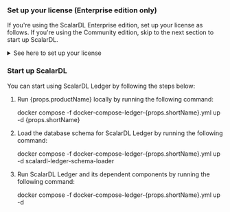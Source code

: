 
<h3>Set up your license (Enterprise edition only)</h3>

If you're using the ScalarDL Enterprise edition, set up your license as follows. If you're using the Community edition, skip to the next section to start up ScalarDL.

<details>
<summary>See here to set up your license</summary>

1. Enable the Docker image for the Enterprise edition in the <code>docker-compose-ledger-{props.shortName}.yml</code> file as follows:

    - Before changing the image (default configuration):

      ```yaml
      services:
        scalar-ledger:
          image: ghcr.io/scalar-labs/scalardl-ledger:${SCALARDL_VERSION}
          # image: ghcr.io/scalar-labs/scalardl-ledger-byol:${SCALARDL_VERSION}
      ```

    - After changing the image:

      ```yaml
      services:
        scalar-ledger:
          # image: ghcr.io/scalar-labs/scalardl-ledger:${SCALARDL_VERSION}
          image: ghcr.io/scalar-labs/scalardl-ledger-byol:${SCALARDL_VERSION}
      ```

2. Set your license key for ScalarDL Ledger. In the <code>docker-compose-ledger-{props.shortName}.yml</code> file, replace `<SET_YOUR_LICENSE_KEY>` with your license key. For example:

   ```yaml
   services:
     scalar-ledger:
       environment:
         - SCALAR_DL_LICENSING_LICENSE_KEY={"organization_name":"XXXXXXXX","expiration_date_time":"YYYY-MM-DDTHH:mm:SS+TIMEZONE","product_name":"ScalarDL Ledger","product_version":N,"license_type":"trial","signature":"XXXXXXXX"}
   ```

3. To check the license, update the <code>docker-compose-ledger-{props.shortName}.yml</code> file as follows. If you're using a trial license, skip this step.

    - Before changing the certificate file path (default configuration):

      ```yaml
      services:
        scalar-ledger:
          volumes:
            - ./fixture/ledger-key.pem:/scalar/ledger-key.pem
            - ./fixture/ledger.properties.tmpl:/scalar/ledger/ledger.properties.tmpl
            - ./fixture/trial-license-cert.pem:/scalar/license-cert.pem
            # If you have a commercial license key, you must use `commercial-license-cert.pem` instead of `trial-license-cert.pem`.
            # - ./fixture/commercial-license-cert.pem:/scalar/license-cert.pem
      ```

    - After changing the certificate file path:

      ```yaml
      services:
        scalar-ledger:
          volumes:
            - ./fixture/ledger-key.pem:/scalar/ledger-key.pem
            - ./fixture/ledger.properties.tmpl:/scalar/ledger/ledger.properties.tmpl
            # - ./fixture/trial-license-cert.pem:/scalar/license-cert.pem
            # If you have a commercial license key, you must use `commercial-license-cert.pem` instead of `trial-license-cert.pem`.
            - ./fixture/commercial-license-cert.pem:/scalar/license-cert.pem
      ```

</details>

<h3>Start up ScalarDL</h3>

You can start using ScalarDL Ledger by following the steps below:

1. Run {props.productName} locally by running the following command:

   <CodeBlock language="console">docker compose -f docker-compose-ledger-{props.shortName}.yml up -d {props.shortName}</CodeBlock>

2. Load the database schema for ScalarDL Ledger by running the following command:

   <CodeBlock language="console">docker compose -f docker-compose-ledger-{props.shortName}.yml up -d scalardl-ledger-schema-loader</CodeBlock>

3. Run ScalarDL Ledger and its dependent components by running the following command:

   <CodeBlock language="console">docker compose -f docker-compose-ledger-{props.shortName}.yml up -d</CodeBlock>
